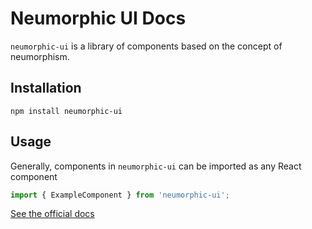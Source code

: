 # Neumorphic UI Docs

`neumorphic-ui` is a library of components based on the concept of 
neumorphism.

## Installation

```
npm install neumorphic-ui
```

## Usage

Generally, components in `neumorphic-ui` can be imported as any React component

```js
import { ExampleComponent } from 'neumorphic-ui';
```

[See the official docs](https://github.com/dev-saeed/neumorphic-ui)
